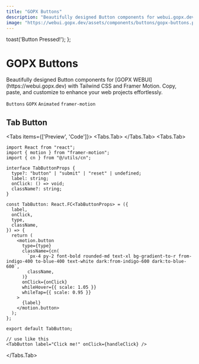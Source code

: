 ```yaml
---
title: "GOPX Buttons"
description: "Beautifully designed Button components for webui.gopx.dev with Tailwind CSS and Framer Motion. Copy, paste, and customize to enhance your web projects effortlessly."
image: "https://webui.gopx.dev/assets/components/buttons/gopx-buttons.png"
---
```




  toast('Button Pressed!');
};

# GOPX Buttons

<p className="opacity-80 text-lg">Beautifully designed Button components for [GOPX WEBUI](https://webui.gopx.dev) with Tailwind CSS and Framer Motion. Copy, paste, and customize to enhance your web projects effortlessly.</p>

`Buttons` `GOPX` `Animated` `framer-motion`

## Tab Button

<ComponentPreview name="gopx-hero" /> 
<ComponentSource name="gopx-accordion-demo" />


<Tabs items={['Preview', 'Code']}>
  <Tabs.Tab>
    <Showcase>
      <Toaster />
      <TabButton label="Click me!" onClick={handleClick} />
    </Showcase>
  </Tabs.Tab>
  <Tabs.Tab>
```tsx filename="TabButton.tsx" showLineNumbers
import React from "react";
import { motion } from "framer-motion";
import { cn } from "@/utils/cn";

interface TabButtonProps {
  type?: "button" | "submit" | "reset" | undefined;
  label: string;
  onClick: () => void;
  className?: string;
}

const TabButton: React.FC<TabButtonProps> = ({
  label,
  onClick,
  type,
  className,
}) => {
  return (
    <motion.button
      type={type}
      className={cn(
        `px-4 py-2 font-bold rounded-md text-xl bg-gradient-to-r from-indigo-400 to-blue-400 text-white dark:from-indigo-600 dark:to-blue-600`,
        className,
      )}
      onClick={onClick}
      whileHover={{ scale: 1.05 }}
      whileTap={{ scale: 0.95 }}
    >
      {label}
    </motion.button>
  );
};

export default TabButton;

// use like this
<TabButton label="Click me!" onClick={handleClick} />
```
  </Tabs.Tab>
</Tabs>
